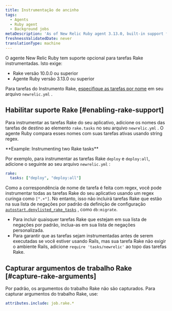 ```yaml
---
title: Instrumentação de ancinho
tags:
  - Agents
  - Ruby agent
  - Background jobs
metaDescription: 'As of New Relic Ruby agent 3.13.0, built-in support for instrumenting Rake tasks (10.0.0 and higher) is available on an opt-in basis.'
freshnessValidatedDate: never
translationType: machine
---
```


O agente New Relic Ruby tem suporte opcional para tarefas Rake instrumentadas. Isto exige:

* Rake versão 10.0.0 ou superior
* Agente Ruby versão 3.13.0 ou superior

Para tarefas do Instrumento Rake, [especifique as tarefas por nome](#enabling-rake-support) em seu arquivo `newrelic.yml` .

## Habilitar suporte Rake [#enabling-rake-support]

Para instrumentar as tarefas Rake do seu aplicativo, adicione os nomes das tarefas de destino ao elemento `rake.tasks` no seu arquivo `newrelic.yml` . O agente Ruby compara esses nomes com suas tarefas ativas usando string regex.

<DNT>
  **Example: Instrumenting two Rake tasks**
</DNT>

Por exemplo, para instrumentar as tarefas Rake `deploy` e `deploy:all`, adicione o seguinte ao seu arquivo `newrelic.yml` :

```yml
rake:
  tasks: ["deploy", "deploy:all"]
```

Como a correspondência de nome de tarefa é feita com regex, você pode instrumentar todas as tarefas Rake do seu aplicativo usando um regex curinga como `[".+"]`. No entanto, isso não incluirá tarefas Rake que estão na sua lista de negações por padrão da definição de configuração [`autostart.denylisted_rake_tasks`](/docs/apm/agents/ruby-agent/configuration/ruby-agent-configuration/#autostart-denylisted_rake_tasks) , como `db:migrate`.

* Para incluir quaisquer tarefas Rake que estejam em sua lista de negações por padrão, inclua-as em sua lista de negações personalizada.
* Para garantir que as tarefas sejam instrumentadas antes de serem executadas se você estiver usando Rails, mas sua tarefa Rake não exigir o ambiente Rails, adicione `require 'tasks/newrelic'` ao topo das tarefas Rake.

## Capturar argumentos de trabalho Rake [#capture-rake-arguments]

Por padrão, os argumentos do trabalho Rake não são capturados. Para capturar argumentos do trabalho Rake, use:

```yml
attributes.include: job.rake.*
```